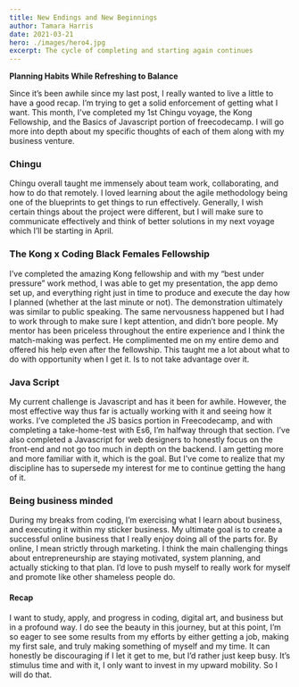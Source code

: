 ```yaml
---
title: New Endings and New Beginnings
author: Tamara Harris
date: 2021-03-21
hero: ./images/hero4.jpg
excerpt: The cycle of completing and starting again continues
---
```


**Planning Habits While Refreshing to Balance**

Since it’s been awhile since my last post, I really wanted to live a little to have a good recap. I’m trying to get a solid enforcement of getting what I want. This month, I've completed my 1st Chingu voyage, the Kong Fellowship, and the Basics of Javascript portion of freecodecamp. I will go more into depth about my specific thoughts of each of them along with my business venture.

### Chingu

Chingu overall taught me immensely about team work, collaborating, and how to do that remotely. I loved learning about the agile methodology being one of the blueprints to get things to run effectively. Generally, I wish certain things about the project were different, but I will make sure to communicate effectively and think of better solutions in my next voyage which I’ll be starting in April.

### The Kong x Coding Black Females Fellowship

I’ve completed the amazing Kong fellowship and with my “best under pressure” work method, I was able to get my presentation, the app demo set up, and everything right just in time to produce and execute the day how I planned (whether at the last minute or not). The demonstration ultimately was similar to public speaking. The same nervousness happened but I had to work through to make sure I kept attention, and didn’t bore people. My mentor has been priceless throughout the entire experience and I think the match-making was perfect. He complimented me on my entire demo and offered his help even after the fellowship. This taught me a lot about what to do with opportunity when I get it. Is to not take advantage over it.

### Java Script

My current challenge is Javascript and has it been for awhile. However, the most effective way thus far is actually working with it and seeing how it works. I’ve completed the JS basics portion in Freecodecamp, and with completing a take-home-test with Es6, I’m halfway through that section. I’ve also completed a Javascript for web designers to honestly focus on the front-end and not go too much in depth on the backend. I am getting more and more familiar with it, which is the goal. But I've come to realize that my discipline has to supersede my interest for me to continue getting the hang of it.

### Being business minded

During my breaks from coding, I’m exercising what I learn about business, and executing it within my sticker business. My ultimate goal is to create a successful online business that I really enjoy doing all of the parts for. By online, I mean strictly through marketing. I think the main challenging things about entrepreneurship are staying motivated, system planning, and actually sticking to that plan. I’d love to push myself to really work for myself and promote like other shameless people do.

#### Recap 

I want to study, apply, and progress in coding, digital art, and business but in a profound way. I do see the beauty in this journey, but at this point, I’m so eager to see some results from my efforts by either getting a job, making my first sale, and truly making something of myself and my time. It can honestly be discouraging if I let it get to me, but I’d rather just keep busy. It’s stimulus time and with it, I only want to invest in my upward mobility. So I will do that.

